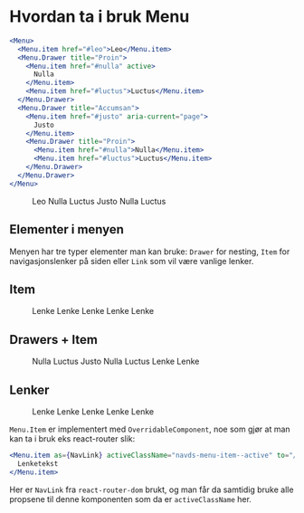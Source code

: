 
<Meta title="ds-react/menu/intro" />

# Hvordan ta i bruk Menu

```jsx
<Menu>
  <Menu.item href="#leo">Leo</Menu.item>
  <Menu.Drawer title="Proin">
    <Menu.item href="#nulla" active>
      Nulla
    </Menu.item>
    <Menu.item href="#luctus">Luctus</Menu.item>
  </Menu.Drawer>
  <Menu.Drawer title="Accumsan">
    <Menu.item href="#justo" aria-current="page">
      Justo
    </Menu.item>
    <Menu.Drawer title="Proin">
      <Menu.item href="#nulla">Nulla</Menu.item>
      <Menu.item href="#luctus">Luctus</Menu.item>
    </Menu.Drawer>
  </Menu.Drawer>
</Menu>
```

<Canvas>
  <Menu>
    <Menu.Item href="#leo">Leo</Menu.Item>
    <Menu.Drawer title="Proin">
      <Menu.Item href="#nulla" active>
        Nulla
      </Menu.Item>
      <Menu.Item href="#luctus">Luctus</Menu.Item>
    </Menu.Drawer>
    <Menu.Drawer title="Accumsan">
      <Menu.Item href="#justo">Justo</Menu.Item>
      <Menu.Drawer title="Proin">
        <Menu.Item href="#nulla">Nulla</Menu.Item>
        <Menu.Item href="#luctus">Luctus</Menu.Item>
      </Menu.Drawer>
    </Menu.Drawer>
  </Menu>
</Canvas>

## Elementer i menyen

Menyen har tre typer elementer man kan bruke: `Drawer` for nesting, `Item` for navigasjonslenker på siden eller `Link` som vil være vanlige lenker.

<Canvas>
  <div>
    <h2>Item</h2>
    <Menu>
      <Menu.Item href="#leo">Lenke</Menu.Item>
      <Menu.Item href="#leo">Lenke</Menu.Item>
      <Menu.Item href="#leo">Lenke</Menu.Item>
      <Menu.Item href="#leo">Lenke</Menu.Item>
      <Menu.Item href="#leo">Lenke</Menu.Item>
    </Menu>
    <h2>Drawers + Item</h2>
    <Menu>
      <Menu.Drawer title="Proin">
        <Menu.Item href="#nulla" active>
          Nulla
        </Menu.Item>
        <Menu.Item href="#luctus">Luctus</Menu.Item>
      </Menu.Drawer>
      <Menu.Drawer title="Accumsan">
        <Menu.Item href="#justo">Justo</Menu.Item>
        <Menu.Drawer title="Proin">
          <Menu.Item href="#nulla">Nulla</Menu.Item>
          <Menu.Item href="#luctus">Luctus</Menu.Item>
        </Menu.Drawer>
      </Menu.Drawer>
      <Menu.Item href="#leo">Lenke</Menu.Item>
      <Menu.Item href="#leo">Lenke</Menu.Item>
    </Menu>
    <h2>Lenker</h2>
    <Menu>
      <Menu.Link href="#leo">Lenke</Menu.Link>
      <Menu.Link href="#leo">Lenke</Menu.Link>
      <Menu.Link href="#leo">Lenke</Menu.Link>
      <Menu.Link href="#leo">Lenke</Menu.Link>
      <Menu.Link href="#leo">Lenke</Menu.Link>
    </Menu>
  </div>
</Canvas>

`Menu.Item` er implementert med `OverridableComponent`, noe som
gjør at man kan ta i bruk eks react-router slik:

```jsx
<Menu.item as={NavLink} activeClassName="navds-menu-item--active" to="/1">
  Lenketekst
</Menu.item>
```

Her er `NavLink` fra `react-router-dom` brukt, og man får da
samtidig bruke alle propsene til denne komponenten som da er `activeClassName` her.
